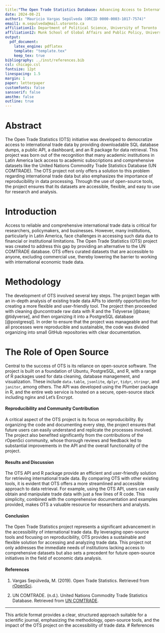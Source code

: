 ```yaml
---
title:"The Open Trade Statistics Database: Advancing Access to International Trade Data through Open Source Solutions"
date: 2024-08-21
author1: "Mauricio Vargas Sepúlveda (ORCID 0000-0003-1017-7574)"
email1: m.sepulveda@mail.utoronto.ca
affiliation11: Department of Political Science, University of Toronto
affiliation12: Munk School of Global Affairs and Public Policy, University of Toronto
output:
  pdf_document:
    latex_engine: pdflatex
    template: "template.tex"
    keep_tex: true
bibliography: ../inst/references.bib
csl: chicago.csl
fontsize: 12pt
linespacing: 1.5
margin: 1
paper: letterpaper
customfonts: false
sansserif: false
amsthm: false
outline: true
---
```


# Abstract

The Open Trade Statistics (OTS) initiative was developed to democratize access
to international trade data by providing downloadable SQL database dumps, a
public API, a dashboard, and an R package for data retrieval. This project was
born out of the recognition that many academic institutions in Latin America
lack access to academic subscriptions and comprehensive datasets like the
United Nations Commodity Trade Statistics Database (UN COMTRADE). The OTS
project not only offers a solution to this problem regarding international trade
data but also emphasizes the importance of reproducibility in data processing.
Through the use of open-source tools, the project ensures that its datasets are
accessible, flexible, and easy to use for research and analysis.

# Introduction

Access to reliable and comprehensive international trade data is critical for
researchers, policymakers, and businesses. However, many institutions,
particularly in Latin America, face challenges in accessing such data due to
financial or institutional limitations. The Open Trade Statistics (OTS) project
was created to address this gap by providing an alternative to the UN COMTRADE
database. OTS offers curated datasets that are accessible to anyone, excluding
commercial use, thereby lowering the barrier to working with international
economic trade data.

# Methodology

The development of OTS involved several key steps. The project began with an
in-depth analysis of existing trade data APIs to identify opportunities for
creating a more flexible and user-friendly tool. The project then proceeded
with cleaning @uncomtrade raw data with R and the Tidyverse [@base; @tidyverse],
and then organizing it into a PostgreSQL database [@postgresql]. In order to
ensure that the project was manageable and that all processes were reproducible
and sustainable, the code was divided organizing into small GitHub repositories
with clear documentation.

# The Role of Open Source

Central to the success of OTS is its reliance on open-source software. The project is built on a foundation of Ubuntu, PostgreSQL, and R, with a range of R packages used for data cleaning, database management, and visualization. These include `data.table`, `jsonlite`, `dplyr`, `tidyr`, `stringr`, and `janitor`, among others. The API was developed using the Plumber package in R, and the entire web service is hosted on a secure, open-source stack including nginx and Let’s Encrypt.

#### Reproducibility and Community Contribution
A critical aspect of the OTS project is its focus on reproducibility. By organizing the code and documenting every step, the project ensures that future users can easily understand and replicate the processes involved. The project also benefited significantly from the contributions of the rOpenSci community, whose thorough reviews and feedback led to substantial improvements in the API and the overall functionality of the project.

#### Results and Discussion
The OTS API and R package provide an efficient and user-friendly solution for retrieving international trade data. By comparing OTS with other existing tools, it is evident that OTS offers a more streamlined and accessible approach to data retrieval. For example, using the OTS API, users can easily obtain and manipulate trade data with just a few lines of R code. This simplicity, combined with the comprehensive documentation and examples provided, makes OTS a valuable resource for researchers and analysts.

#### Conclusion
The Open Trade Statistics project represents a significant advancement in the accessibility of international trade data. By leveraging open-source tools and focusing on reproducibility, OTS provides a sustainable and flexible solution for accessing and analyzing trade data. This project not only addresses the immediate needs of institutions lacking access to comprehensive datasets but also sets a precedent for future open-source initiatives in the field of economic data analysis.

#### References
1. Vargas Sepúlveda, M. (2019). Open Trade Statistics. Retrieved from [rOpenSci](https://ropensci.org/blog/2019/05/09/tradestatistics/). 

2. UN COMTRADE. (n.d.). United Nations Commodity Trade Statistics Database. Retrieved from [UN COMTRADE](https://comtrade.un.org/).

---

This article format provides a clear, structured approach suitable for a scientific journal, emphasizing the methodology, open-source tools, and the impact of the OTS project on the accessibility of trade data.
# References
